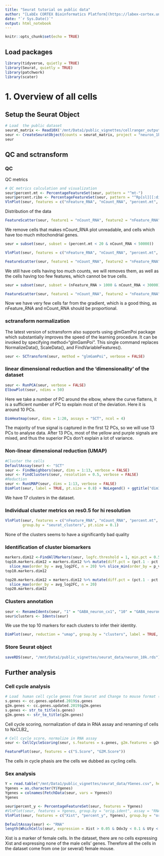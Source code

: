 ```yaml
---
title: "Seurat tutorial on public data"
author: "[LabEx CORTEX Bioinformatics Platform](https://labex-cortex.universite-lyon.fr/) - Lyon 1 University - vignette produced by Emeric Texeraud"
date: "`r Sys.Date()`"
output: html_notebook
---
```


```r
knitr::opts_chunk$set(echo = TRUE)
```

## Load packages
```r
library(tidyverse, quietly = TRUE)
library(Seurat, quietly = TRUE)
library(patchwork)
library(scater)
```

# 1. Overview of all cells
## Setup the Seurat Object
```r
# Load  the public dataset
seurat_matrix <- Read10X('/mnt/Data1/public_vignettes/cellranger_output/neuron_10k/outs/filtered_feature_bc_matrix')
seur <- CreateSeuratObject(counts = seurat_matrix, project = "neuron_1k", min.cells = 3, min.features = 100)
seur
```

## QC and sctransform
### QC
QC metrics
```r
# QC metrics calculation and visualization
seur$percent.mt <- PercentageFeatureSet(seur, pattern = "^mt-")
seur$percent.ribo <- PercentageFeatureSet(seur, pattern = "^Rp[sl][[:digit:]]")
VlnPlot(seur, features = c("nFeature_RNA", "nCount_RNA", "percent.mt", "percent.ribo"), ncol = 4, pt.size = 0.1)
```

Distribution of the data
```r
FeatureScatter(seur, feature1 = "nCount_RNA", feature2 = "nFeature_RNA")
```

We remove cells that makes nCount_RNA plot unreadable, and cells which have too much mitochondrial genes.
```r
seur = subset(seur, subset = (percent.mt < 20 & nCount_RNA < 50000))
```

```r
VlnPlot(seur, features = c("nFeature_RNA", "nCount_RNA", "percent.mt", "percent.ribo"), ncol = 4, pt.size = 0.1)
```
```r
FeatureScatter(seur, feature1 = "nCount_RNA", feature2 = "nFeature_RNA", group.by = "orig.ident")
```
We still have cells having too much counts, we will removes them, as well as the cells having too few features, which cannot be true cells.
```r
seur = subset(seur, subset = (nFeature_RNA > 1000 & nCount_RNA < 30000) & percent.mt < 15)
```

```r
FeatureScatter(seur, feature1 = "nCount_RNA", feature2 = "nFeature_RNA", group.by = "orig.ident")
```
Now we have very few cells far from the gradient, which is a good thing, as nFeature_RNA and nCount_RNA should be proportional.

### sctransform normalization
The latest version of sctransform also supports using glmGamPoi package which substantially improves the speed of the learning procedure. It can be invoked by specifying method="glmGamPoi".
This single command replaces NormalizeData(), ScaleData(), and FindVariableFeatures().
```r
seur <- SCTransform(seur, method = "glmGamPoi", verbose = FALSE)
```

### linear dimensional reduction and the ‘dimensionality’ of the dataset
```r
seur <- RunPCA(seur, verbose = FALSE)
ElbowPlot(seur, ndims = 50)
```
Here we take a number of PC around the elbow, where the curve flattens, it is a sufficient number of PC to explain most of the deviation. Here it is around 10 PCs.

```r
DimHeatmap(seur, dims = 1:20, assays = "SCT", ncol = 4)
```
The majority of true signal is captured in the first 12 PCs, so we will use 13 PCs to analyse data. After 13 PCs, most of the yellow and purple signals are mixed, and thus the superior PCs don't explain a lot of variance.

### Non-linear dimensional reduction (UMAP)
```r
#Cluster the cells
DefaultAssay(seur) <- "SCT"
seur <- FindNeighbors(seur, dims = 1:13, verbose = FALSE)
seur <- FindClusters(seur, resolution = 0.5, verbose = FALSE)
#Reduction
seur <- RunUMAP(seur, dims = 1:13, verbose = FALSE)
DimPlot(seur, label = TRUE, pt.size = 0.8) + NoLegend() + ggtitle("dim13_res0.5")
```
We have 17 clusters in the dataset.

### Individual cluster metrics on res0.5 for hi resolution
```r
VlnPlot(seur, features = c("nFeature_RNA", "nCount_RNA", "percent.mt", "percent.ribo"), ncol = 2,
        group.by = "seurat_clusters", pt.size = 0.1)
```
None of the clusters seems to have a significantly bad quality

### Identification of cluster biomarkers
```r
markers.dim12 <-FindAllMarkers(seur, logfc.threshold = 1, min.pct = 0.5, verbose = FALSE, assay = "RNA", only.pos = TRUE)
top10.markers.dim12 = markers.dim12 %>% mutate(diff.pct = (pct.1 - pct.2)) %>% group_by(cluster) %>%
  slice_max(order_by = avg_log2FC, n = 20) %>% slice_min(order_by = p_val_adj, n = 10)
top10.markers.dim12
```

```r
top20.markers.dim12 = markers.dim12 %>% mutate(diff.pct = (pct.1 - pct.2)) %>% group_by(cluster) %>%
  slice_max(order_by = avg_log2FC, n = 20)
top20.markers.dim12
```

### Clusters annotation
```r
seur <- RenameIdents(seur, "1" = "GABA_neuron_cx1", "10" = "GABA_neuron_cx2", "13" = "cr_cells", "14" = "mural_cells", "15" = "vascular_cells", "16" = "endothelial_cells", "0" = "unknown", "2" = "migrating_neurons", "3" = "bad_cells", "4" = "GLU_neuron1", "5" = "GLU_neuron2", "6" = "GLU_neuron_cx", "7" = "NSCs1", "8" = "GLU_progenitor", "9" = "NSCs2", "11" = "GLU_neuron3", "12" = "NSCs3")
seur$clusters <- Idents(seur)
```
We use the top 10 markers for each clusters to infer their identity.

```r
DimPlot(seur, reduction = "umap", group.by = "clusters", label = TRUE, repel = TRUE) + NoLegend() + NoAxes()
```

### Store Seurat object
```r
saveRDS(seur, "/mnt/Data1/public_vignettes/seurat_data/neuron_10k.rds")
```



## Further analysis

### Cell cycle analysis

```r
# Load  human cell cycle genes from Seurat and Change to mouse format (uppercase first letter)
s.genes <- cc.genes.updated.2019$s.genes
g2m.genes <- cc.genes.updated.2019$g2m.genes
s.genes <- str_to_title(s.genes)
g2m.genes <- str_to_title(g2m.genes)
```

Cell cycle scoring, normalization of data in RNA assay and renaming of cells to NxCLB2_
```r
# Cell cycle score, normalize in RNA assay
seur <- CellCycleScoring(seur, s.features = s.genes, g2m.features = g2m.genes, set.ident = FALSE)
```

```r
FeaturePlot(seur, features = c("S.Score", "G2M.Score"))
```
The cells in cycle phasis are the cells we dubbed as cycling cells. 

### Sex analysis

```r
Y = read.table("/mnt/Data1/public_vignettes/seurat_data/YGenes.csv", header = TRUE)
Ygenes = as.character(Y$Ygenes)
Ygenes = colnames(FetchData(seur, vars = Ygenes))
Ygenes
```

```r
seur$percent_y <- PercentageFeatureSet(seur, features = Ygenes)
#VlnPlot(seur, features = Ygenes, group.by = "orig.ident", assay = "RNA", pt.size = 0.5)
VlnPlot(seur, features = c("Xist", "percent_y", Ygenes), group.by = "orig.ident", assay = "RNA", pt.size = 0.1, ncol = 6)
```

```r
DefaultAssay(seur) <- "RNA"
length(WhichCells(seur, expression = Xist > 0.05 & Ddx3y < 0.1 & Uty < 0.1 & Kdm5d < 0.1))
```
Xist is a marker of female cells. In the dataset, there are no cells expressing Xist and expressing none of the male cells' genes. Therefore all the cells in the dataset come from one (or several) female mouse.